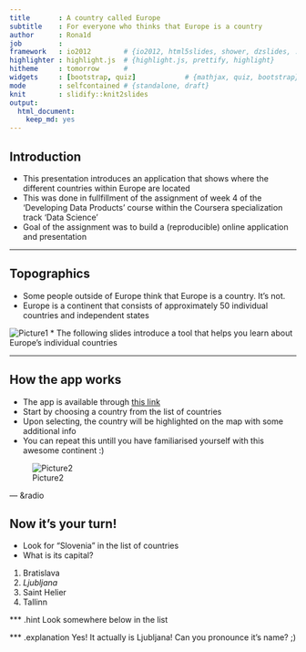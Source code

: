 ```yaml
---
title       : A country called Europe
subtitle    : For everyone who thinks that Europe is a country
author      : Rona1d
job         : 
framework   : io2012        # {io2012, html5slides, shower, dzslides, ...}
highlighter : highlight.js  # {highlight.js, prettify, highlight}
hitheme     : tomorrow      # 
widgets     : [bootstrap, quiz]            # {mathjax, quiz, bootstrap}
mode        : selfcontained # {standalone, draft}
knit        : slidify::knit2slides
output: 
  html_document: 
    keep_md: yes
---
```


## Introduction

* This presentation introduces an application that shows where the different countries within Europe are located
* This was done in fullfillment of the assignment of week 4 of the 'Developing Data Products' course within the Coursera specialization track 'Data Science'
* Goal of the assignment was to build a (reproducible) online application and presentation


---

## Topographics

* Some people outside of Europe think that Europe is a country. It's not.
* Europe is a continent that consists of approximately 50 individual countries and independent states


 ![Picture1](./assets/img/UM.png) 
* The following slides introduce a tool that helps you learn about Europe's individual countries



---

## How the app works

* The app is available through [this link](https://rona1d.shinyapps.io/Assignment9-4/)
* Start by choosing a country from the list of countries
* Upon selecting, the country will be highlighted on the map with some additional info
* You can repeat this untill you have familiarised yourself with this awesome continent :)

 ![Picture2](./assets/img/UM3.png) 
 

--- &radio

## Now it's your turn!

* Look for "Slovenia" in the list of countries
* What is its capital?

1. Bratislava
2. _Ljubljana_
3. Saint Helier
4. Tallinn

*** .hint
Look somewhere below in the list

*** .explanation
Yes! It actually is Ljubljana! Can you pronounce it's name? ;)








